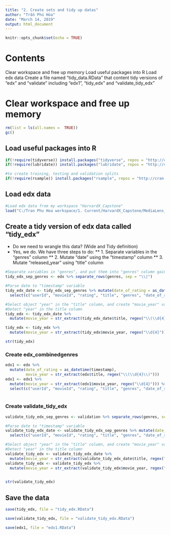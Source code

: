 ```yaml
---
title: "2. Create sets and tidy up datas"
author: "Trần Phú Hòa"
date: "March 14, 2019"
output: html_document
---
```


```r
knitr::opts_chunk$set(echo = TRUE)
```

# Contents
Clear workspace and free up memory
Load useful packages into R
Load edx data
Create a file named "tidy_data.RData" that content tidy versions of "edx" and "validate" including "edx1", "tidy_edx" and "validate_tidy_edx"

# Clear workspace and free up memory
```r
rm(list = ls(all.names =  TRUE))
gc()
```

## Load useful packages into R
```r
if(!require(tidyverse)) install.packages("tidyverse", repos = "http://cran.us.r-project.org")
if(!require(lubridate)) install.packages("lubridate", repos = "http://cran.us.r-project.org")

#to create training, testing and validation splits
if(!require(rsample)) install.packages("rsample", repos = "http://cran.us.r-project.org") 
```

## Load edx data
```r
#Load edx data from my workspace "HarvardX_Capstone"
load("C:/Tran Phu Hoa workspace/1. Current/HarvardX_Capstone/MediaLens_data.RData")
```

## Create a tidy version of edx data called "tidy_edx"
* Do we need to wrangle this data? (Wide and Tidy definition)
* Yes, we do. We have three steps to do:
** 1. Separate variables in the "genres" column
** 2. Mutate "date" using the "timestamp" column
** 3. Mutate "released_year" using "title" column

```r
#Separate variables in "genres", and put them into "genres" column gain
tidy_edx_sep_genres <- edx %>% separate_rows(genres, sep = "\\|")

#Parse date to "timestamp" variable
tidy_edx_date <- tidy_edx_sep_genres %>% mutate(date_of_rating = as_datetime(timestamp)) %>%
  select(c("userId", "movieId", "rating", "title", "genres", "date_of_rating"))
```

```r
#Select object "year" in the "title" column, and create "movie_year" variable
#Detect "year" in the title column
tidy_edx <- tidy_edx_date %>% 
  mutate(movie_year = str_extract(tidy_edx_date$title, regex("\\(\\d{4}\\)"))) 

tidy_edx <- tidy_edx %>%
  mutate(movie_year = str_extract(tidy_edx$movie_year, regex("\\d{4}")))

str(tidy_edx)
```

### Create edx_combinedgenres

```r
edx1 <- edx %>% 
  mutate(date_of_rating = as_datetime(timestamp), 
         movie_year = str_extract(edx$title, regex("\\(\\d{4}\\)")))
edx1 <- edx1 %>%
  mutate(movie_year = str_extract(edx1$movie_year, regex("\\d{4}"))) %>%
  select(c("userId", "movieId", "rating", "title", "genres", "date_of_rating", "movie_year"))
  
```

### Create validate_tidy_edx
```r
validate_tidy_edx_sep_genres <- validation %>% separate_rows(genres, sep = "\\|")
```

```r
#Parse date to "timestamp" variable
validate_tidy_edx_date <- validate_tidy_edx_sep_genres %>% mutate(date_of_rating = as_datetime(timestamp)) %>%
  select(c("userId", "movieId", "rating", "title", "genres", "date_of_rating"))

#Select object "year" in the "title" column, and create "movie_year" variable
#Detect "year" in the title column
validate_tidy_edx <- validate_tidy_edx_date %>% 
  mutate(movie_year = str_extract(validate_tidy_edx_date$title, regex("\\(\\d{4}\\)")))
validate_tidy_edx <- validate_tidy_edx %>%
  mutate(movie_year = str_extract(validate_tidy_edx$movie_year, regex("\\d{4}")))
  

str(validate_tidy_edx)
```
## Save the data

```r
save(tidy_edx, file = "tidy_edx.RData")
```

```r
save(validate_tidy_edx, file = "validate_tidy_edx.RData")
```

```r
save(edx1, file = "edx1.RData")
```


